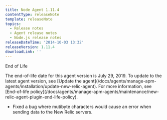 ```yaml
---
title: Node Agent 1.11.4
contentType: releaseNote
template: releaseNote
topics:
  - Release notes
  - Agent release notes
  - Node.js release notes
releaseDateTime: '2014-10-03 13:32'
releaseVersion: 1.11.4
downloadLink: ''
---
```


End of Life

<Callout variant="important">
  The end-of-life date for this agent version is July 29, 2019. To update to the latest agent version, see [Update the agent](/docs/agents/manage-apm-agents/installation/update-new-relic-agent). For more information, see [End-of-life policy](/docs/agents/manage-apm-agents/maintenance/new-relic-agent-plugin-end-life-policy).
</Callout>

* Fixed a bug where mutibyte characters would cause an error when sending data to the New Relic servers.

